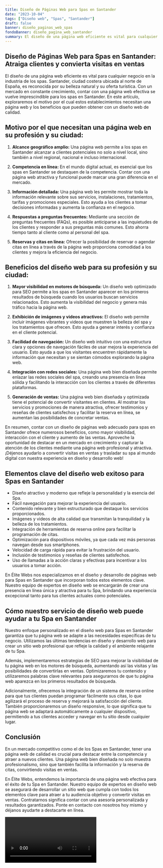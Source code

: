```yaml
---
title: Diseño de Páginas Web para Spas en Santander
date: "2023-10-04"
tags: ["Diseño web", "Spas", "Santander"]
draft: false
banner: diseño_paginas_web_spas
fondoBanner: diseño_pagina_web_santander
summary: El diseño de una página web eficiente es vital para cualquier negocio en la industria de los spas. Santander, ciudad costera ubicada al norte de España, es reconocida por su belleza natural y su oferta turística. Con un mercado en constante crecimiento, contar con una página web efectiva se vuelve imprescindible para los spas en Santander. En este artículo, exploraremos el motivo por el cual estos establecimientos necesitan una página web y los beneficios que pueden obtener con un diseño web de calidad.
---
```



## Diseño de Páginas Web para Spas en Santander: Atraiga clientes y convierta visitas en ventas

El diseño de una página web eficiente es vital para cualquier negocio en la industria de los spas. Santander, ciudad costera ubicada al norte de España, es reconocida por su belleza natural y su oferta turística. Con un mercado en constante crecimiento, contar con una página web efectiva se vuelve imprescindible para los spas en Santander. En este artículo, exploraremos el motivo por el cual estos establecimientos necesitan una página web y los beneficios que pueden obtener con un diseño web de calidad.

## Motivo por el que necesitan una página web en su profesión y su ciudad:

1. **Alcance geográfico amplio:** Una página web permite a los spas en Santander alcanzar a clientes potenciales no solo a nivel local, sino también a nivel regional, nacional e incluso internacional.

2. **Competencia en línea:** En el mundo digital actual, es esencial que los spas en Santander se destaquen de la competencia. Contar con una página web atractiva y funcional puede marcar una gran diferencia en el mercado.

3. **Información detallada:** Una página web les permite mostrar toda la información relevante sobre sus servicios, instalaciones, tratamientos, tarifas y promociones especiales. Esto ayuda a los clientes a tomar decisiones informadas y aumenta la confianza en el negocio.

4. **Respuestas a preguntas frecuentes:** Mediante una sección de preguntas frecuentes (FAQs), es posible anticiparse a las inquietudes de los clientes y responder a sus preguntas más comunes. Esto ahorra tiempo tanto al cliente como al personal del spa.

5. **Reservas y citas en línea:** Ofrecer la posibilidad de reservar o agendar citas en línea a través de la página web proporciona comodidad a los clientes y mejora la eficiencia del negocio.

## Beneficios del diseño web para su profesión y su ciudad:

1. **Mayor visibilidad en motores de búsqueda:** Un diseño web optimizado para SEO permite a los spas en Santander aparecer en los primeros resultados de búsqueda cuando los usuarios buscan servicios relacionados. Esto aumenta la visibilidad del negocio y genera más tráfico hacia la página web.

2. **Exhibición de imágenes y videos atractivos:** El diseño web permite incluir imágenes vibrantes y videos que muestren la belleza del spa y los tratamientos que ofrecen. Esto ayuda a generar interés y confianza en el cliente potencial.

3. **Facilidad de navegación:** Un diseño web intuitivo con una estructura clara y opciones de navegación fáciles de usar mejora la experiencia del usuario. Esto ayuda a que los visitantes encuentren rápidamente la información que necesitan y se sientan cómodos explorando la página web.

4. **Integración con redes sociales:** Una página web bien diseñada permite enlazar las redes sociales del spa, creando una presencia en línea sólida y facilitando la interacción con los clientes a través de diferentes plataformas.

5. **Generación de ventas:** Una página web bien diseñada y optimizada tiene el potencial de convertir visitantes en clientes. Al mostrar los servicios y promociones de manera atractiva, ofrecer testimonios y reseñas de clientes satisfechos y facilitar la reserva en línea, se aumentan las posibilidades de concretar ventas.

En resumen, contar con un diseño de páginas web adecuado para spas en Santander ofrece numerosos beneficios, como mayor visibilidad, interacción con el cliente y aumento de las ventas. Aproveche la oportunidad de destacar en un mercado en crecimiento y capturar la atención de los clientes mediante una página web profesional y atractiva. ¡Déjenos ayudarlo a convertir visitas en ventas y trasladar su spa al mundo digital con nuestra experiencia en diseño y desarrollo web!

<GifSeo />

<Cta />

## Elementos clave del diseño web exitoso para Spas en Santander

- Diseño atractivo y moderno que refleje la personalidad y la esencia del Spa.
- Fácil navegación para mejorar la experiencia del usuario.
- Contenido relevante y bien estructurado que destaque los servicios proporcionados.
- Imágenes y videos de alta calidad que transmitan la tranquilidad y la belleza de los tratamientos.
- Integración de herramientas de reserva online para facilitar la programación de citas.
- Optimización para dispositivos móviles, ya que cada vez más personas navegan desde sus smartphones.
- Velocidad de carga rápida para evitar la frustración del usuario.
- Inclusión de testimonios y reseñas de clientes satisfechos.
- Uso de llamadas a la acción claras y efectivas para incentivar a los usuarios a tomar acción.

En Élite Webs nos especializamos en el diseño y desarrollo de páginas web para Spas en Santander que incorporan todos estos elementos clave. Nuestro equipo de expertos en diseño web se encargarán de crear una presencia en línea única y atractiva para tu Spa, brindando una experiencia excepcional tanto para tus clientes actuales como potenciales.

## Cómo nuestro servicio de diseño web puede ayudar a tu Spa en Santander

Nuestro enfoque personalizado en el diseño web para Spas en Santander garantiza que tu página web se adapte a las necesidades específicas de tu negocio. Utilizamos las últimas tendencias en diseño y desarrollo web para crear un sitio web profesional que refleje la calidad y el ambiente relajante de tu Spa.

Además, implementaremos estrategias de SEO para mejorar la visibilidad de tu página web en los motores de búsqueda, aumentando así las visitas y las posibilidades de convertirlas en ventas. Optimizaremos tu contenido y utilizaremos palabras clave relevantes para asegurarnos de que tu página web aparezca en los primeros resultados de búsqueda.

Adicionalmente, ofrecemos la integración de un sistema de reserva online para que tus clientes puedan programar fácilmente sus citas, lo que agilizará el proceso de reserva y mejorará la satisfacción del cliente. También proporcionaremos un diseño responsive, lo que significa que tu página web se adaptará automáticamente a cualquier dispositivo, permitiendo a tus clientes acceder y navegar en tu sitio desde cualquier lugar.

## Conclusión

En un mercado competitivo como el de los Spas en Santander, tener una página web de calidad es crucial para destacar entre la competencia y atraer a nuevos clientes. Una página web bien diseñada no solo muestra profesionalismo, sino que también facilita la información y la reserva de citas, convirtiendo visitas en ventas.

En Élite Webs, entendemos la importancia de una página web efectiva para el éxito de tu Spa en Santander. Nuestro equipo de expertos en diseño web se asegurará de desarrollar un sitio web que cumpla con todos los elementos clave para atraer a tu audiencia objetivo y convertir visitas en ventas. Contratarnos significa contar con una asesoría personalizada y resultados garantizados. Ponte en contacto con nosotros hoy mismo y déjanos ayudarte a destacarte en línea.

<Video />

<CtaBot job="Spas" city="Santander" />

<Gmaps query="Santander+españa+maps" />
